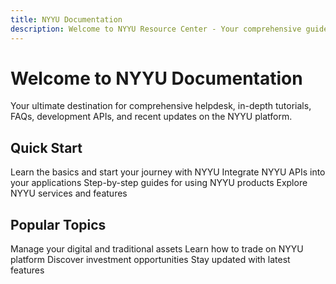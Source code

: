 ```yaml
---
title: NYYU Documentation
description: Welcome to NYYU Resource Center - Your comprehensive guide to NYYU platform
---
```



# Welcome to NYYU Documentation

Your ultimate destination for comprehensive helpdesk, in-depth tutorials, FAQs, development APIs, and recent updates on the NYYU platform.

## Quick Start

<Cards>
  <Card title="Getting Started" href="/docs/services/fee-structure" icon="🚀">
    Learn the basics and start your journey with NYYU
  </Card>
  <Card title="API Reference" href="/docs/api/getting-started" icon="🔌">
    Integrate NYYU APIs into your applications
  </Card>
  <Card title="Tutorials" href="/docs/tutorial" icon="📚">
    Step-by-step guides for using NYYU products
  </Card>
  <Card title="Services" href="/docs/services" icon="⚙️">
    Explore NYYU services and features
  </Card>
</Cards>

## Popular Topics

<Cards>
  <Card title="NYYU Wallet" href="/docs/tutorial/wallet">
    Manage your digital and traditional assets
  </Card>
  <Card title="Trading" href="/docs/tutorial/trade">
    Learn how to trade on NYYU platform
  </Card>
  <Card title="Marketplace" href="/docs/tutorial/marketplace">
    Discover investment opportunities
  </Card>
  <Card title="Changelog" href="/docs/changelog">
    Stay updated with latest features
  </Card>
</Cards>
